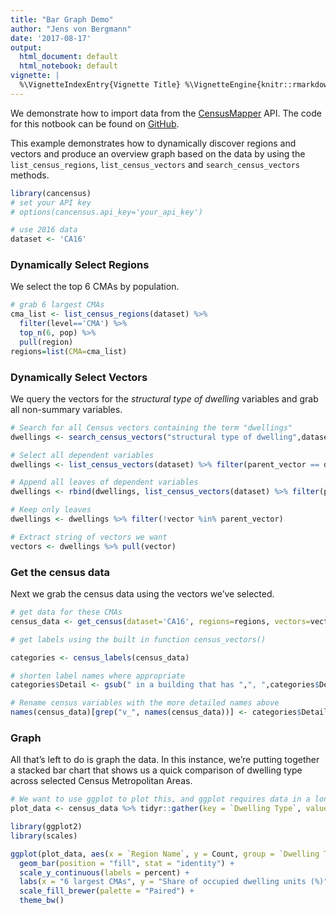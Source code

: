 ---
title: "Bar Graph Demo"
author: "Jens von Bergmann"
date: '2017-08-17'
output:
  html_document: default
  html_notebook: default
vignette: |
  %\VignetteIndexEntry{Vignette Title} %\VignetteEngine{knitr::rmarkdown} %\VignetteEncoding{UTF-8}
---

We demonstrate how to import data from the [CensusMapper](https://CensusMapper.ca) API. The code for this notbook can be found on [GitHub](https://github.com/mountainMath/cancensus).

This example demonstrates how to dynamically discover regions and vectors and produce an overview graph based on the data by using the `list_census_regions`, `list_census_vectors` and `search_census_vectors` methods.

```{r API Key, echo=TRUE, warning=FALSE}
library(cancensus)
# set your API key
# options(cancensus.api_key='your_api_key')

# use 2016 data
dataset <- 'CA16'
```

### Dynamically Select Regions

We select the top 6 CMAs by population.
```{r, echo=TRUE, message=FALSE, warning=FALSE}
# grab 6 largest CMAs
cma_list <- list_census_regions(dataset) %>% 
  filter(level=='CMA') %>% 
  top_n(6, pop) %>%
  pull(region)
regions=list(CMA=cma_list)
```

### Dynamically Select Vectors

We query the vectors for the *structural type of dwelling* variables and grab all non-summary variables.
```{r, echo=TRUE, message=FALSE, warning=FALSE}

# Search for all Census vectors containing the term "dwellings"
dwellings <- search_census_vectors("structural type of dwelling",dataset)

# Select all dependent variables
dwellings <- list_census_vectors(dataset) %>% filter(parent_vector == dwellings$vector)

# Append all leaves of dependent variables
dwellings <- rbind(dwellings, list_census_vectors(dataset) %>% filter(parent_vector %in% dwellings$vector))

# Keep only leaves
dwellings <- dwellings %>% filter(!vector %in% parent_vector)

# Extract string of vectors we want 
vectors <- dwellings %>% pull(vector)

```


### Get the census data

Next we grab the census data using the vectors we've selected. 

```{r, echo=TRUE, message=FALSE, warning=FALSE}
# get data for these CMAs
census_data <- get_census(dataset='CA16', regions=regions, vectors=vectors, level='Regions',geo_format=NA,labels='short')

# get labels using the built in function census_vectors()

categories <- census_labels(census_data)

# shorten label names where appropriate
categories$Detail <- gsub(" in a building that has ",", ",categories$Detail)

# Rename census variables with the more detailed names above
names(census_data)[grep("v_", names(census_data))] <- categories$Detail

```


### Graph

All that's left to do is graph the data. In this instance, we're putting together a stacked bar chart that shows us a quick comparison of dwelling type across selected Census Metropolitan Areas. 

```{r, fig.width=10}

# We want to use ggplot to plot this, and ggplot requires data in a long format. Reshape and gather data using tidyr::gather
plot_data <- census_data %>% tidyr::gather(key = `Dwelling Type`, value = Count, `Single-detached house`:`Other single-attached house`)

library(ggplot2)
library(scales)

ggplot(plot_data, aes(x = `Region Name`, y = Count, group = `Dwelling Type`, fill = `Dwelling Type`)) +
  geom_bar(position = "fill", stat = "identity") +
  scale_y_continuous(labels = percent) + 
  labs(x = "6 largest CMAs", y = "Share of occupied dwelling units (%)", title="Occupied Private Dwellings by Structural Type of Dwelling",caption="Canada Census 2016 via cancensus & censusmapper.ca") +
  scale_fill_brewer(palette = "Paired") +
  theme_bw()
```
